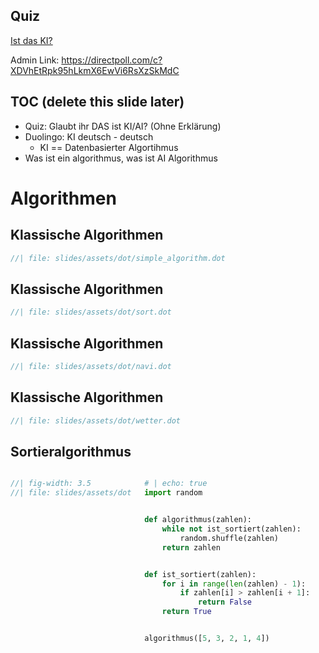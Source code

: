 ## Quiz

[Ist das KI?](https://directpoll.com/r?XDbzPBd3ixYqg8tMPoeAV7wc3BzeALtPCeIVuaub)

::: {.notes}
Admin Link: [https://directpoll.com/c?XDVhEtRpk95hLkmX6EwVi6RsXzSkMdC](https://directpoll.com/c?XDVhEtRpk95hLkmX6EwVi6RsXzSkMdC)
:::


## TOC (delete this slide later)
- Quiz: Glaubt ihr DAS ist KI/AI? (Ohne Erklärung)
- Duolingo: KI deutsch - deutsch
  - KI == Datenbasierter Algortihmus
- Was ist ein algorithmus, was ist AI Algorithmus

# Algorithmen


## Klassische Algorithmen


```dot
//| file: slides/assets/dot/simple_algorithm.dot
```

## Klassische Algorithmen
```dot
//| file: slides/assets/dot/sort.dot
```

## Klassische Algorithmen
```dot
//| file: slides/assets/dot/navi.dot
```


## Klassische Algorithmen
```dot
//| file: slides/assets/dot/wetter.dot
```



## Sortieralgorithmus

:::: {.columns}

::: {.column width="40%"}
```dot
//| fig-width: 3.5
//| file: slides/assets/dot/sort.dot
```
:::

::: {.column width="60%"}
```python
# | echo: true
import random


def algorithmus(zahlen):
    while not ist_sortiert(zahlen):
        random.shuffle(zahlen)
    return zahlen


def ist_sortiert(zahlen):
    for i in range(len(zahlen) - 1):
        if zahlen[i] > zahlen[i + 1]:
            return False
    return True


algorithmus([5, 3, 2, 1, 4])
```

:::

::::
